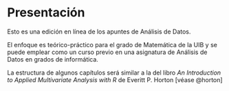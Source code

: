 # Presentación {.unnumbered}

Esto es una edición en línea de los apuntes de Análisis de Datos. 

El enfoque es teórico-práctico para el grado de Matemática de la UIB y se puede emplear como un curso previo en una asignatura de Análisis de Datos en grados de informática.

La estructura de algunos capítulos será similar a la del libro *An Introduction to Applied Multivariate Analysis with R* de Everitt P. Horton [véase @horton]